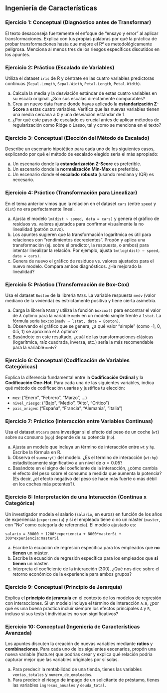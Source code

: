 <!-- ---
title: "Ejercicios: Ingeniería de Características"
subtitle: "Modelos Estadísticos de Predicción"
author: "Víctor Aceña Gil - Isaac Martín de Diego"
date: today
format: 
  html:
    toc: true
    toc-depth: 3
    code-fold: false
    theme: cosmo
    embed-resources: true
execute:
  warning: false
  message: false
--- -->

## **Ingeniería de Características**

### Ejercicio 1: Conceptual (Diagnóstico antes de Transformar)

El texto desaconseja fuertemente el enfoque de "ensayo y error" al aplicar transformaciones. Explica con tus propias palabras por qué la práctica de probar transformaciones hasta que mejore el R² es metodológicamente peligrosa. Menciona al menos tres de los riesgos específicos discutidos en los apuntes.



### Ejercicio 2: Práctico (Escalado de Variables)

Utiliza el dataset `iris` de R y céntrate en las cuatro variables predictoras continuas (`Sepal.Length`, `Sepal.Width`, `Petal.Length`, `Petal.Width`).

a) Calcula la media y la desviación estándar de estas cuatro variables en su escala original. ¿Son sus escalas directamente comparables?
b) Crea un nuevo data frame donde hayas aplicado la **estandarización Z-Score** a estas cuatro variables. Verifica que las nuevas variables tienen una media cercana a 0 y una desviación estándar de 1.
c) ¿Por qué este paso de escalado es crucial antes de aplicar métodos de regularización como Ridge o Lasso, tal y como se menciona en el texto?



### Ejercicio 3: Conceptual (Elección del Método de Escalado)

Describe un escenario hipotético para cada uno de los siguientes casos, explicando por qué el método de escalado elegido sería el más apropiado:

a) Un escenario donde la **estandarización Z-Score** es preferible.
b) Un escenario donde la **normalización Min-Max** es preferible.
c) Un escenario donde el **escalado robusto** (usando mediana y IQR) es necesario.



### Ejercicio 4: Práctico (Transformación para Linealizar)

En el tema anterior vimos que la relación en el dataset `cars` (entre `speed` y `dist`) no era perfectamente lineal.

a) Ajusta el modelo `lm(dist ~ speed, data = cars)` y genera el gráfico de residuos vs. valores ajustados para confirmar visualmente la no linealidad (patrón curvo).
b) Los apuntes sugieren que la transformación logarítmica es útil para relaciones con "rendimientos decrecientes". Propón y aplica una transformación (ej. sobre el predictor, la respuesta, o ambos) para intentar linealizar la relación. Por ejemplo, ajusta `lm(log(dist) ~ speed, data = cars)`.
c) Genera de nuevo el gráfico de residuos vs. valores ajustados para el nuevo modelo. Compara ambos diagnósticos. ¿Ha mejorado la linealidad?



### Ejercicio 5: Práctico (Transformación de Box-Cox)

Usa el dataset `Boston` de la librería `MASS`. La variable respuesta `medv` (valor mediano de la vivienda) es estrictamente positiva y tiene cierta asimetría.

a) Carga la librería `MASS` y utiliza la función `boxcox()` para encontrar el valor de $\lambda$ óptimo para la variable `medv` en un modelo simple frente a `lstat`. La fórmula sería `boxcox(medv ~ lstat, data = Boston)`.
b) Observando el gráfico que se genera, ¿a qué valor "simple" (como -1, 0, 0.5, 1) se aproxima el $\lambda$ óptimo?
c) Basándote en este resultado, ¿cuál de las transformaciones clásicas (logarítmica, raíz cuadrada, inversa, etc.) sería la más recomendable para la variable `medv`?



### Ejercicio 6: Conceptual (Codificación de Variables Categóricas)

Explica la diferencia fundamental entre la **Codificación Ordinal** y la **Codificación One-Hot**. Para cada una de las siguientes variables, indica qué método de codificación usarías y justifica tu elección:

- `mes`: ("Enero", "Febrero", "Marzo", ...)
- `nivel_riesgo`: ("Bajo", "Medio", "Alto", "Crítico")
- `pais_origen`: ("España", "Francia", "Alemania", "Italia")



### Ejercicio 7: Práctico (Interacción entre Variables Continuas)

Usa el dataset `mtcars` para investigar si el efecto del peso de un coche (`wt`) sobre su consumo (`mpg`) depende de su potencia (`hp`).

a) Ajusta un modelo que incluya un término de interacción entre `wt` y `hp`. Escribe la fórmula en R.
b) Observa el `summary()` del modelo. ¿Es el término de interacción (`wt:hp`) estadísticamente significativo a un nivel de $\alpha = 0.05$?
c) Basándote en el signo del coeficiente de la interacción, ¿cómo cambia el efecto del peso sobre el consumo a medida que aumenta la potencia? (Es decir, ¿el efecto negativo del peso se hace más fuerte o más débil en los coches más potentes?).



### Ejercicio 8: Interpretación de una Interacción (Continua x Categórica)

Un investigador modela el salario (`salario`, en euros) en función de los años de experiencia (`experiencia`) y si el empleado tiene o no un máster (`master`, con "No" como categoría de referencia). El modelo ajustado es:

`salario = 30000 + 1200*experiencia + 8000*masterSi + 300*experiencia:masterSi`

a) Escribe la ecuación de regresión específica para los empleados que **no tienen** un máster.
b) Escribe la ecuación de regresión específica para los empleados que **sí tienen** un máster.
c) Interpreta el coeficiente de la interacción (300). ¿Qué nos dice sobre el retorno económico de la experiencia para ambos grupos?



### Ejercicio 9: Conceptual (Principio de Jerarquía)

Explica el **principio de jerarquía** en el contexto de los modelos de regresión con interacciones. Si un modelo incluye el término de interacción `A:B`, ¿por qué es una buena práctica incluir siempre los efectos principales `A` y `B`, incluso si sus tests t individuales no son significativos?



### Ejercicio 10: Conceptual (Ingeniería de Características Avanzada)

Los apuntes discuten la creación de nuevas variables mediante **ratios** y **combinaciones**. Para cada uno de los siguientes escenarios, propón una nueva variable (feature) que podrías crear y explica qué relación podría capturar mejor que las variables originales por sí solas.

a) Para predecir la rentabilidad de una tienda, tienes las variables `ventas_totales` y `numero_de_empleados`.
b) Para predecir el riesgo de impago de un solicitante de préstamo, tienes las variables `ingresos_anuales` y `deuda_total`.
